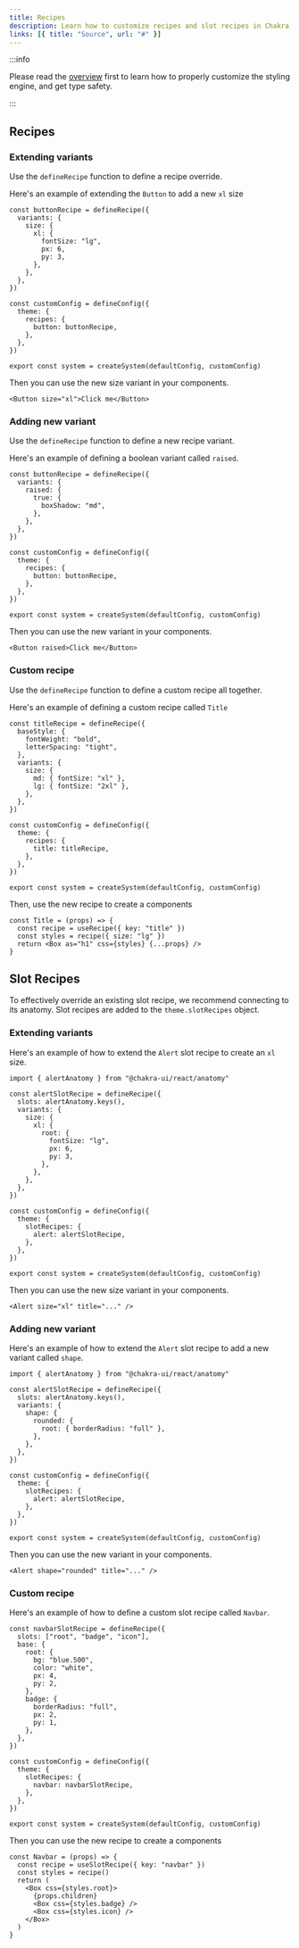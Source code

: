 ```yaml
---
title: Recipes
description: Learn how to customize recipes and slot recipes in Chakra UI
links: [{ title: "Source", url: "#" }]
---
```


:::info

Please read the [overview](/docs/theming/customization/overview) first to learn
how to properly customize the styling engine, and get type safety.

:::

## Recipes

### Extending variants

Use the `defineRecipe` function to define a recipe override.

Here's an example of extending the `Button` to add a new `xl` size

```tsx title="theme.ts"
const buttonRecipe = defineRecipe({
  variants: {
    size: {
      xl: {
        fontSize: "lg",
        px: 6,
        py: 3,
      },
    },
  },
})

const customConfig = defineConfig({
  theme: {
    recipes: {
      button: buttonRecipe,
    },
  },
})

export const system = createSystem(defaultConfig, customConfig)
```

Then you can use the new size variant in your components.

```tsx
<Button size="xl">Click me</Button>
```

### Adding new variant

Use the `defineRecipe` function to define a new recipe variant.

Here's an example of defining a boolean variant called `raised`.

```tsx title="theme.ts"
const buttonRecipe = defineRecipe({
  variants: {
    raised: {
      true: {
        boxShadow: "md",
      },
    },
  },
})

const customConfig = defineConfig({
  theme: {
    recipes: {
      button: buttonRecipe,
    },
  },
})

export const system = createSystem(defaultConfig, customConfig)
```

Then you can use the new variant in your components.

```tsx
<Button raised>Click me</Button>
```

### Custom recipe

Use the `defineRecipe` function to define a custom recipe all together.

Here's an example of defining a custom recipe called `Title`

```tsx title="theme.ts"
const titleRecipe = defineRecipe({
  baseStyle: {
    fontWeight: "bold",
    letterSpacing: "tight",
  },
  variants: {
    size: {
      md: { fontSize: "xl" },
      lg: { fontSize: "2xl" },
    },
  },
})

const customConfig = defineConfig({
  theme: {
    recipes: {
      title: titleRecipe,
    },
  },
})

export const system = createSystem(defaultConfig, customConfig)
```

Then, use the new recipe to create a components

```tsx
const Title = (props) => {
  const recipe = useRecipe({ key: "title" })
  const styles = recipe({ size: "lg" })
  return <Box as="h1" css={styles} {...props} />
}
```

## Slot Recipes

To effectively override an existing slot recipe, we recommend connecting to its
anatomy. Slot recipes are added to the `theme.slotRecipes` object.

### Extending variants

Here's an example of how to extend the `Alert` slot recipe to create an `xl`
size.

```tsx title="theme.ts"
import { alertAnatomy } from "@chakra-ui/react/anatomy"

const alertSlotRecipe = defineRecipe({
  slots: alertAnatomy.keys(),
  variants: {
    size: {
      xl: {
        root: {
          fontSize: "lg",
          px: 6,
          py: 3,
        },
      },
    },
  },
})

const customConfig = defineConfig({
  theme: {
    slotRecipes: {
      alert: alertSlotRecipe,
    },
  },
})

export const system = createSystem(defaultConfig, customConfig)
```

Then you can use the new size variant in your components.

```tsx /size="xl"/
<Alert size="xl" title="..." />
```

### Adding new variant

Here's an example of how to extend the `Alert` slot recipe to add a new variant
called `shape`.

```tsx title="theme.ts"
import { alertAnatomy } from "@chakra-ui/react/anatomy"

const alertSlotRecipe = defineRecipe({
  slots: alertAnatomy.keys(),
  variants: {
    shape: {
      rounded: {
        root: { borderRadius: "full" },
      },
    },
  },
})

const customConfig = defineConfig({
  theme: {
    slotRecipes: {
      alert: alertSlotRecipe,
    },
  },
})

export const system = createSystem(defaultConfig, customConfig)
```

Then you can use the new variant in your components.

```tsx /shape="rounded"/
<Alert shape="rounded" title="..." />
```

### Custom recipe

Here's an example of how to define a custom slot recipe called `Navbar`.

```tsx title="theme.ts"
const navbarSlotRecipe = defineRecipe({
  slots: ["root", "badge", "icon"],
  base: {
    root: {
      bg: "blue.500",
      color: "white",
      px: 4,
      py: 2,
    },
    badge: {
      borderRadius: "full",
      px: 2,
      py: 1,
    },
  },
})

const customConfig = defineConfig({
  theme: {
    slotRecipes: {
      navbar: navbarSlotRecipe,
    },
  },
})

export const system = createSystem(defaultConfig, customConfig)
```

Then you can use the new recipe to create a components

```tsx
const Navbar = (props) => {
  const recipe = useSlotRecipe({ key: "navbar" })
  const styles = recipe()
  return (
    <Box css={styles.root}>
      {props.children}
      <Box css={styles.badge} />
      <Box css={styles.icon} />
    </Box>
  )
}
```
